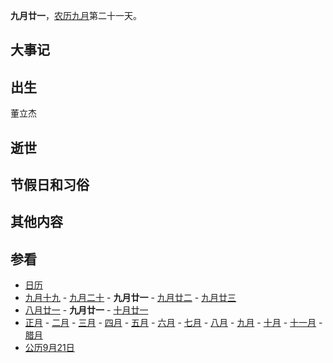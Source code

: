 {{Lunar09Calendar}}
'''九月廿一'''，[[农历|农历]][[九月_(农历)|九月]]第二十一天。

==大事记==

==出生==
董立杰

==逝世==

==节假日和习俗==

==其他内容==

==参看==
*[[历史上的今天|日历]]
*[[九月十九|九月十九]] - [[九月二十|九月二十]] - '''九月廿一''' - [[九月廿二|九月廿二]] - [[九月廿三|九月廿三]]
*[[八月廿一|八月廿一]] - '''九月廿一''' - [[十月廿一|十月廿一]]
*[[正月|正月]] - [[二月_(农历)|二月]] - [[三月_(农历)|三月]] - [[四月_(农历)|四月]] - [[五月_(农历)|五月]] - [[六月_(农历)|六月]] - [[七月_(农历)|七月]] - [[八月_(农历)|八月]] - [[九月_(农历)|九月]] - [[十月_(农历)|十月]] - [[十一月_(农历)|十一月]] - [[腊月|腊月]]
*[[公历|公历]][[9月21日|9月21日]]
